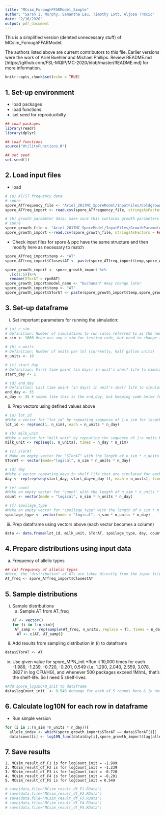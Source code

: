 ```yaml
---
title: "MCsim_ForoughFFARModel_Simple"
author: "Sarah I. Murphy, Samantha Lau, Timothy Lott, Aljosa Trmcic"
date: "2/16/2020"
output: pdf_document
---
```


This is a simplified version (deleted unnecessary stuff) of MCsim_ForoughFFARModel. 

The authors listed above are current contributors to this file. Earlier versions were the work of Ariel Buehler and Michael Phillips. Review README.md [https://github.com/FSL-MQIP/MC-2020/blob/master/README.md] for more information.

```r
knitr::opts_chunk$set(echo = TRUE)
```

## 1. Set-up environment
* load packages
* load functions
* set seed for reproducibilty
```r
## load packages
library(readr)
library(dplyr)

## load functions
source("UtilityFunctions.R")

## set seed
set.seed(1)
```

## 2. Load input files
* load
```r
# (a) AT/ST frequency data
# spore
spore_ATfrequency_file <- "Ariel_2017MC_SporeModel/InputFiles/ColdgrowATFreq_CrossSect.csv"
spore_ATfreq_import <- read.csv(spore_ATfrequency_file, stringsAsFactors = FALSE, header = TRUE)

# (b) growth parameter data; make sure this contains growth parameters & growth model name
# spore 
spore_growth_file <- "Ariel_2017MC_SporeModel/InputFiles/GrowthParameters.csv" 
spore_growth_import <-read.csv(spore_growth_file, stringsAsFactors = FALSE)
```

* Check input files for spore & ppc have the same structure and then modify here as necessary to match
```r
spore_ATfreq_import$temp <- "AT"
spore_ATfreq_import$ClosestAT <- paste(spore_ATfreq_import$temp,spore_ATfreq_import$ClosestAT,sep="_")

spore_growth_import <- spore_growth_import %>%
  .[c(1:5)]%>%
  rename(STorAT = rpoBAT)
spore_growth_import$model_name <- "buchanan" #may change later
spore_growth_import$temp <- "AT"
spore_growth_import$STorAT <- paste(spore_growth_import$temp,spore_growth_import$STorAT,sep="_")
```

## 3. Set-up dataframe

i. Set important parameters for running the simulation:
```r
# (a) n_sim
# Definition: Number of simulations to run (also referred to as the number of bulk tanks in earlier code; i.e., 1 simulation unit = 1 lot of milk)
n_sim <- 1000 #can use any n_sim for testing code, but need to change to at least 10k when running experiments

# (b) n_units 
# Definition: Number of units per lot (currently, half gallon units) 
n_units <- 10

# (c) start_day 
# Definition: First time point (in days) in unit's shelf life to simulate
start_day <- 1 

# (d) end_day 
# Definition: Last time point (in days) in unit's shelf life to simulate
end_day <- 35 
n_day <- 35 # seems like this is the end_day, but keeping code below for now in case my interpretation is wrong
```

ii. Prep vectors using defined values above
```r
# (a) lot_id
#Make a vector for "lot_id" by repeating sequence of 1:n_sim for length of n_units * n_day
lot_id <- rep(seq(1, n_sim), each = n_units * n_day)

# (b) milk_unit
#Make a vector for "milk_unit" by repeating the sequence of 1:n_units by n_day * n_sim
milk_unit <- rep(seq(1, n_units), times = n_day * n_sim) 

# (c) STorAT
# Make an empty vector for "STorAT" with the length of n_sim * n_units * n_day
STorAT <- vector(mode="logical", n_sim * n_units * n_day) 

# (d) day
#Make a vector repeating days in shelf life that are simulated for each simulation run (i.e., each bulk tank) 
day <- rep(rep(seq(start_day, start_day+n_day-1), each = n_units), times = n_sim) 

# (e) count
#Make an empty vector for "count" with the length of n_sim * n_units * n_day
count <- vector(mode = "logical", n_sim * n_units * n_day) 

# (f) spoilage_type
#Make an empty vector for "spoilage_type" with the length of n_sim * n_units * n_day
spoilage_type <- vector(mode = "logical", n_sim * n_units * n_day) 
```

iii. Prep dataframe using vectors above (each vector becomes a column)
```r
data <- data.frame(lot_id, milk_unit, STorAT, spoilage_type, day, count)
```

## 4. Prepare distributions using input data
a. Frequency of allelic types
```r
## (a) Frequency of allelic types
#Here, the "distribution" of ATs are taken directly from the input file by creating a vector of the AT in each of the rows in the the column containing the AT
AT_freq <- spore_ATfreq_import$ClosestAT 

```

## 5. Sample distributions

i. Sample distributions
    a. Sample AT from AT_freq
```r
AT <- vector()
for (i in 1:n_sim){
 AT_samp <- rep(sample(AT_freq, n_units, replace = T), times = n_day)
  AT <- c(AT, AT_samp)}
```

iii. Add results from sampling distribution in (i) to dataframe
```r
data$STorAT <- AT
```

iv. Use given value for spore_MPN_init
*Run it 10,000 times for each -1.989, -1.239, -0.720, -0.201, 0.549 (i.e, 1.290, 2.040, 2.559, 3.078, 3827 in log CFU/HG), and whenever 500 packages exceed 1M/mL, that's the shelf-life. So I need 5 shelf-lives.

```r
#Add spore_log10CFU_init to dataframe
data$logCount_init  <- 0.549 #change for each of 5 rounds here & in next chunk
```

## 6. Calculate log10N for each row in dataframe
* Run simple version 
```r
for (i in 1:(n_sim *n_units * n_day)){
  allele_index <- which(spore_growth_import$STorAT == data$STorAT[i]) 
  data$count[i] <- log10N_func(data$day[i],spore_growth_import$lag[allele_index],spore_growth_import$mumax[allele_index],0.549,spore_growth_import$LOG10Nmax[allele_index])}
```

## 7. Save results
    1. MCsim_result_df_F1 is for logCount_init = -1.989
    2. MCsim_result_df_F2 is for logCount_init = -1.239
    3. MCsim_result_df_F3 is for logCount_init = -0.720
    4. MCsim_result_df_F4 is for logCount_init = -0.201
    5. MCsim_result_df_F5 is for logCount_init = 0.549
```r
# save(data,file="MCsim_result_df_F1.RData")
# save(data,file="MCsim_result_df_F2.RData")
# save(data,file="MCsim_result_df_F3.RData")
# save(data,file="MCsim_result_df_F4.RData")
# save(data,file="MCsim_result_df_F5.RData")

```




